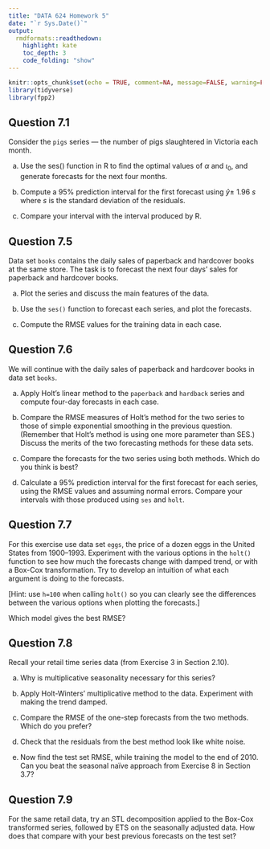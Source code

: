 ```yaml
---
title: "DATA 624 Homework 5"
date: "`r Sys.Date()`"
output:
  rmdformats::readthedown:
    highlight: kate
    toc_depth: 3
    code_folding: "show"
---
```



```r
knitr::opts_chunk$set(echo = TRUE, comment=NA, message=FALSE, warning=FALSE)
library(tidyverse)
library(fpp2)
```

## Question 7.1

Consider the `pigs` series — the number of pigs slaughtered in Victoria each month.

a. Use the ses() function in R to find the optimal values of $\alpha$ and $\iota_0$, and generate forecasts for the next four months.

b. Compute a 95% prediction interval for the first forecast using  $\hat{y} \pm$ 1.96 $s$ where $s$ is the standard deviation of the residuals. 

c. Compare your interval with the interval produced by R.

## Question 7.5

Data set `books` contains the daily sales of paperback and hardcover books at the same store. The task is to forecast the next four days’ sales for paperback and hardcover books.

a. Plot the series and discuss the main features of the data.

b. Use the `ses()` function to forecast each series, and plot the forecasts.

c. Compute the RMSE values for the training data in each case.

## Question 7.6

We will continue with the daily sales of paperback and hardcover books in data set `books`.

a. Apply Holt’s linear method to the `paperback` and `hardback` series and compute four-day forecasts in each case.

b. Compare the RMSE measures of Holt’s method for the two series to those of simple exponential smoothing in the previous question. (Remember that Holt’s method is using one more parameter than SES.) Discuss the merits of the two forecasting methods for these data sets.

c. Compare the forecasts for the two series using both methods. Which do you think is best?

d. Calculate a 95% prediction interval for the first forecast for each series, using the RMSE values and assuming normal errors. Compare your intervals with those produced using `ses` and `holt`.

## Question 7.7

For this exercise use data set `eggs`, the price of a dozen eggs in the United States from 1900–1993. Experiment with the various options in the `holt()` function to see how much the forecasts change with damped trend, or with a Box-Cox transformation. Try to develop an intuition of what each argument is doing to the forecasts.

[Hint: use `h=100` when calling `holt()` so you can clearly see the differences between the various options when plotting the forecasts.]

Which model gives the best RMSE?


## Question 7.8

Recall your retail time series data (from Exercise 3 in Section 2.10).

a. Why is multiplicative seasonality necessary for this series?

b. Apply Holt-Winters’ multiplicative method to the data. Experiment with making the trend damped.

c. Compare the RMSE of the one-step forecasts from the two methods. Which do you prefer?

d. Check that the residuals from the best method look like white noise.

e. Now find the test set RMSE, while training the model to the end of 2010. Can you beat the seasonal naïve approach from Exercise 8 in Section 3.7?

## Question 7.9 

For the same retail data, try an STL decomposition applied to the Box-Cox transformed series, followed by ETS on the seasonally adjusted data. How does that compare with your best previous forecasts on the test set?
